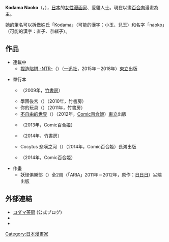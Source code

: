 {{Notchinesetitle|time=2019-06-25T08:53:42+00:00}}
{{multiple issues|
{{Disputed title|time=2019-06-25T08:53:42+00:00}}
{{blpunsourced|time=2019-06-25T08:53:42+00:00}}
}}
{{Infobox 漫畫家
|姓名 = Kodama Naoko
|畫像 = 
|畫像尺寸 = 
|附註 = 
|本名 = 
|日語原文 = コダマナオコ
|羅馬字 = Kodama Naoko
|出生日期 = 10月28日
|出生地點 = 
|逝世日期 = 
|逝世地點 = 
|國籍 = {{JPN}}
|職業 = [[漫畫家|漫畫家]]
|活躍時期 = 2009年-
|類型 = [[百合_(文化)|百合]]
|代表作 = 
|獎項 = 
|簽名 = 
|官方網站 = [http://nk.monaco.her.jp/ コダマ茶房]
}}
'''Kodama Naoko'''（{{lang-ja|コダマナオコ}}，{{bd||10月28日}}），[[日本|日本]]的[[女性|女性]][[漫画家|漫画家]]、愛貓人士。現在以畫[[百合_(文化)|百合向]]漫畫為主。

她的筆名可以拆做姓氏「Kodama」（可能的漢字：小玉、兒玉）和名字「naoko」（可能的漢字：直子、奈緒子）。

== 作品 ==
* 連載中
** [[捏造陷阱_-NTR-|捏造陷阱 -NTR-]]（{{lang|ja|捏造トラップ-NTR-}}）（[[一迅社|一迅社]]，2015年－2018年）[[東立|東立]]出版

*單行本
**{{lang|ja|お兄ちゃんのイジワル}}（2009年，[[竹書房|竹書房]]）
**學園後宮（{{lang|ja|学園ハーレム}}）（2010年，竹書房）
**你的玩具（{{lang|ja|あなたのオモチャ}}）（2011年，竹書房）
** [[不自由的世界|不自由的世界]]（{{lang|ja|不自由セカイ}}）（2012年，[[Comic百合姬|Comic百合姬]]）[[東立|東立]]出版
** {{lang|ja|残光ノイズ}}（2013年，Comic百合姬）
** {{lang|ja|欲情ターゲット}}（2014年，竹書房）
** Cocytus 悲嘆之河（{{lang|ja|コキュートス}}）（2014年，Comic百合姬）長鴻出版
** {{lang|ja|レンアイマンガ}}（2014年，Comic百合姬）

*作畫
** 妖怪俱樂部（{{lang|ja|ばけものくらぶ}}）全2冊（「ARIA」2011年－2012年，原作：[[日日日|日日日]]）尖端出版

== 外部連結 ==
*[http://nk.monaco.her.jp/ コダマ茶房] {{Wayback|url=http://nk.monaco.her.jp/ |date=20201028193712 }}(公式ブログ)
* {{Twitter|powder705|コダマナオコ}}
* {{Pixiv|433101}}

{{Normdaten}}
{{DEFAULTSORT:Kodama Naoko}}
[[Category:日本漫畫家|Category:日本漫畫家]]